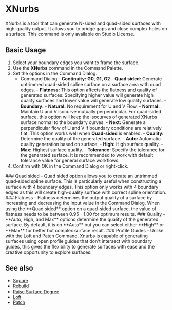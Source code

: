 

# XNurbs

<Reference shortcut="" command="XNurbs" button=""/>

XNurbs is a tool that can generate N-sided and quad-sided surfaces with high-quality output. It allows you to bridge gaps and close complex holes on a surface. This command is only available on Studio License.

## Basic Usage

1. Select your boundary edges you want to frame the surface.
2. Use the **XNurbs** command in the Command Palette.
3. Set the options in the Command Dialog.
    - <Kst>Command Dialog</Kst>
          - **Continuity:** **G0, G1, G2**
          - **Quad sided:** Generate untrimmed quad-sided spline surface on a surface area with quad edges.
          - **Flatness:** This option affects the flatness and quality of generated surfaces. Specifying higher value will generate high quality surfaces and lower value will generate low quality surfaces.
          - **Boundary:** 
                - **Natural:** No requirement for U and V Flow.
                - **Normal:** Maintain U and V isocurve mutually perpendicular. For quad-sided surface, this option will keep the isocurves of generated XNurbs surface normal to the boundary curves.
                - **Next:** Generate a perpendicular flow of U and V if boundary conditions are relatively flat. This option works well when **Quad-sided** is enabled.
          - **Quality:** Determine the quality of the generated surface. 
                - **Auto:** Automatic quality generation based on surface.
                - **High:** High surface quality.
                - **Max:** Highest surface quality.
          - **Tolerance:** Specify the tolerance for the generated surface. It is recommended to work with default tolerance value for general surface workflows.
5. Confirm with OK in the Command Dialog or right-click.

<VideoPlayer fileName="xnurbs-0"/>

<Callout type="info" emoji="🗒️">
### Quad sided 
- Quad sided option allows you to create an untrimmed quad-sided spline surface. This is particularly useful when constructing a surface with 4 boundary edges. This option only works with 4 boundary edges as this will create high-quality surface with correct spline orientation.
<VideoPlayer fileName="xnurbs-2"/>
</Callout>

<Callout type="info" emoji="🗒️"> 
### Flatness 
- Flatness determines the output quality of a surface by increasing and decreasing the input value in the Command Dialog. When using the **Quad sided** option on a quad-sided surface, the value of flatness needs to be between 0.95 - 1.00 for optimum results.
<VideoPlayer fileName="xnurbs-3"/>
</Callout>

<Callout type="info" emoji="🗒️">
### Quality
- **Auto, High, and Max** options determine the quality of the generated surface. By default, it is on **Auto** but you can select either **High** or **Max** for better but complex surface result.
<VideoPlayer fileName="xnurbs-4"/>
</Callout>

<Callout type="info" emoji="🗒️">
### Profile Guides 
- Unlike with the Loft and Patch Command, Xnurbs is capable of generating surfaces using open profile guides that don't intersect with boundary guides, this gives the flexibility to generate surfaces with ease and the creative opportunity to explore surfaces.
<VideoPlayer fileName="xnurbs-1"/>
</Callout> 

## See also
- [Square](square)
- [Rebuild](rebuild)
- [Raise Surface Degree](raise-surface-degree)
- [Loft](loft)
- [Patch](patch)